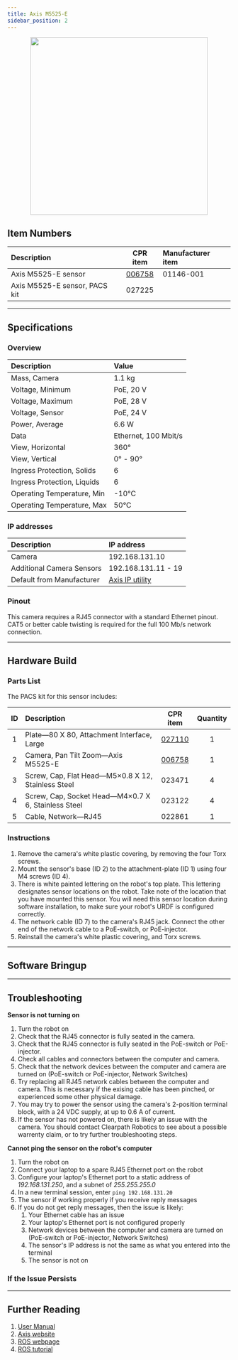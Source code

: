 ```yaml
---
title: Axis M5525-E
sidebar_position: 2
---
```



<center>
  <img
    src="/img/sensor_images/sensor_axis_m5525_e_1.png"
    width="400"
  />
</center>

<Safety />

## Item Numbers

| Description                   |                       CPR item                       | Manufacturer item |
| :---------------------------- | :--------------------------------------------------: | :---------------- |
| Axis M5525-E sensor           | [006758](/assets/clearpath_robotics_006758-TDS1.pdf) | 01146-001         |
| Axis M5525-E sensor, PACS kit |                        027225                        |                   |

---

## Specifications

### Overview

| Description                 | Value                |
| :-------------------------- | :------------------- |
| Mass, Camera                | 1.1 kg               |
| Voltage, Minimum            | PoE, 20 V            |
| Voltage, Maximum            | PoE, 28 V            |
| Voltage, Sensor             | PoE, 24 V            |
| Power, Average              | 6.6 W                |
| Data                        | Ethernet, 100 Mbit/s |
| View, Horizontal            | 360°                 |
| View, Vertical              | 0° - 90°             |
| Ingress Protection, Solids  | 6                    |
| Ingress Protection, Liquids | 6                    |
| Operating Temperature, Min  | -10°C                |
| Operating Temperature, Max  | 50°C                 |

### IP addresses

| Description               | IP address                                                  |
| :------------------------ | :---------------------------------------------------------- |
| Camera                    | 192.168.131.10                                              |
| Additional Camera Sensors | 192.168.131.11 - 19                                         |
| Default from Manufacturer | [Axis IP utility](https://help.axis.com/access-your-device) |

### Pinout

This camera requires a RJ45 connector with a standard Ethernet pinout.
CAT5 or better cable twisting is required for the full 100 Mb/s network connection.

---

## Hardware Build

### Parts List

The PACS kit for this sensor includes:

| ID  | Description                                         |                       CPR item                       | Quantity |
| :-: | :-------------------------------------------------- | :--------------------------------------------------: | :------: |
|  1  | Plate—80 X 80, Attachment Interface, Large          |   [027110](/assets/clearpath_robotics_027110.pdf)    |    1     |
|  2  | Camera, Pan Tilt Zoom—Axis M5525-E                  | [006758](/assets/clearpath_robotics_006758-TDS1.pdf) |    1     |
|  3  | Screw, Cap, Flat Head—M5×0.8 X 12, Stainless Steel  |                        023471                        |    4     |
|  4  | Screw, Cap, Socket Head—M4×0.7 X 6, Stainless Steel |                        023122                        |    4     |
|  5  | Cable, Network—RJ45                                 |                        022861                        |    1     |

### Instructions

1.  Remove the camera's white plastic covering, by removing the four Torx screws.
2.  Mount the sensor's base (ID 2) to the attachment-plate (ID 1) using four M4 screws (ID 4).
3.  There is white painted lettering on the robot's top plate.
    This lettering designates sensor locations on the robot.
    Take note of the location that you have mounted this sensor.
    You will need this sensor location during software installation, to make sure your robot's URDF is configured correctly.
4.  The network cable (ID 7) to the camera's RJ45 jack.
    Connect the other end of the network cable to a PoE-switch, or PoE-injector.
5.  Reinstall the camera's white plastic covering, and Torx screws.

---

## Software Bringup

<SoftwareBringup />

---

## Troubleshooting

**Sensor is not turning on**

1.  Turn the robot on
2.  Check that the RJ45 connector is fully seated in the camera.
3.  Check that the RJ45 connector is fully seated in the PoE-switch or PoE-injector.
4.  Check all cables and connectors between the computer and camera.
5.  Check that the network devices between the computer and camera are turned on (PoE-switch or PoE-injector, Network Switches)
6.  Try replacing all RJ45 network cables between the computer and camera.
    This is necessary if the exising cable has been pinched, or experienced some other physical damage.
7.  You may try to power the sensor using the camera's 2-position terminal block, with a 24 VDC supply, at up to 0.6 A of current.
8.  If the sensor has not powered on, there is likely an issue with the camera.
    You should contact Clearpath Robotics to see about a possible warrenty claim, or to try further troubleshooting steps.

**Cannot ping the sensor on the robot's computer**

1.  Turn the robot on
2.  Connect your laptop to a spare RJ45 Ethernet port on the robot
3.  Configure your laptop's Ethernet port to a static address of _192.168.131.250_, and a subnet of _255.255.255.0_
4.  In a new terminal session, enter `ping 192.168.131.20`
5.  The sensor if working properly if you receive reply messages
6.  If you do not get reply messages, then the issue is likely:
    1.  Your Ethernet cable has an issue
    2.  Your laptop's Ethernet port is not configured properly
    3.  Network devices between the computer and camera are turned on (PoE-switch or PoE-injector, Network Switches)
    4.  The sensor's IP address is not the same as what you entered into the terminal
    5.  The sensor is not on

### If the Issue Persists

<Support />

---

## Further Reading

1. [User Manual](/assets/clearpath_robotics_006758-TDS2.pdf)
2. [Axis website](https://www.axis.com/products/axis-m5525-e)
3. [ROS webpage](http://wiki.ros.org/axis_camera)
4. [ROS tutorial](http://wiki.ros.org/axis_camera/Tutorials/SettingUpAxisNetworkCamera)
